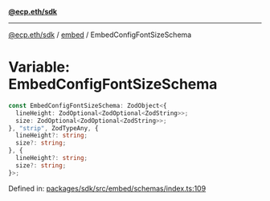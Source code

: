 [**@ecp.eth/sdk**](../../index.mdx)

***

[@ecp.eth/sdk](/sdk-reference/index.mdx) / [embed](/sdk-reference/embed/index.mdx) / EmbedConfigFontSizeSchema

# Variable: EmbedConfigFontSizeSchema

```ts
const EmbedConfigFontSizeSchema: ZodObject<{
  lineHeight: ZodOptional<ZodOptional<ZodString>>;
  size: ZodOptional<ZodOptional<ZodString>>;
}, "strip", ZodTypeAny, {
  lineHeight?: string;
  size?: string;
}, {
  lineHeight?: string;
  size?: string;
}>;
```

Defined in: [packages/sdk/src/embed/schemas/index.ts:109](https://github.com/ecp-eth/comments-monorepo/blob/main/packages/sdk/src/embed/schemas/index.ts#L109)
